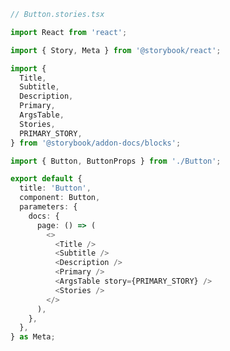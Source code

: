 ```ts
// Button.stories.tsx

import React from 'react';

import { Story, Meta } from '@storybook/react';

import {
  Title,
  Subtitle,
  Description,
  Primary,
  ArgsTable,
  Stories,
  PRIMARY_STORY,
} from '@storybook/addon-docs/blocks';

import { Button, ButtonProps } from './Button';

export default {
  title: 'Button',
  component: Button,
  parameters: {
    docs: {
      page: () => (
        <>
          <Title />
          <Subtitle />
          <Description />
          <Primary />
          <ArgsTable story={PRIMARY_STORY} />
          <Stories />
        </>
      ),
    },
  },
} as Meta;
```
